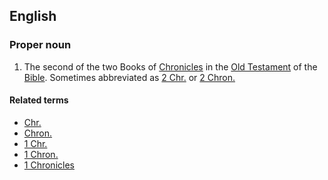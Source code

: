 {{book of the Bible|Books of Chronicles}}

==English==
===Proper noun===
{{en-proper noun}}
# {{biblical}} The second of the two Books of [[Chronicles]] in the [[Old Testament]] of the [[Bible]]. Sometimes abbreviated as [[2 Chr.]] or [[2 Chron.]]

====Related terms====
*[[Chr.]]
*[[Chron.]]
*[[1 Chr.]]
*[[1 Chron.]]
*[[1 Chronicles]]